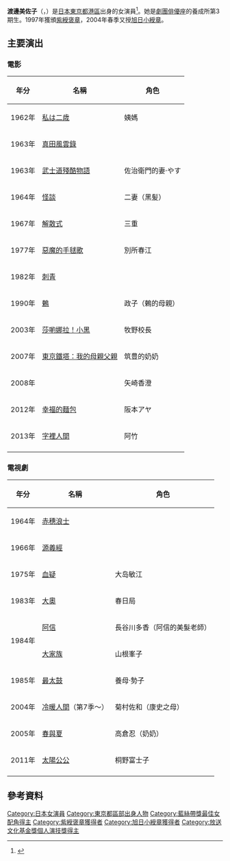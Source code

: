 {{Infobox person
| name        = 渡邊美佐子
| image       = Misako Watanabe 01.jpg
| alt         = 
| caption     = 
| birth_name  = 
| birth_date  = {{Birth date and age|1932|10|23}}
| birth_place = {{JPN}}[[東京都|東京都]][[港區_(東京都)|港區]][[麻布|麻布]]
| death_date  = <!-- {{Death date and age|YYYY|MM|DD|YYYY|MM|DD}}或{{Death-date and age|Month DD, YYYY|Month DD, YYYY}}（逝世日期然後出生日期） -->
| death_place = 
| nationality = 日本
| other_names = 
| known_for   = 
| occupation  = 女演員
}}

'''渡邊美佐子'''（{{lang-ja|渡辺 美佐子／わたなべ みさこ}}，{{bd|1932年|10月23日||catIdx=Watanabe Misako}}）是[[日本|日本]][[東京都|東京都]][[港區_(東京都)|港區]]出身的女演員<ref>{{kotobank|%E6%B8%A1%E8%BE%BA%E7%BE%8E%E4%BD%90%E5%AD%90|Watanabe Misako}}</ref>。她是[[劇團俳優座|劇團俳優座]]的養成所第3期生。1997年獲頒[[紫綬褒章|紫綬褒章]]，2004年春季又授[[旭日小綬章|旭日小綬章]]。

==主要演出==
===電影===
{| class="wikitable sortable"
! 年分
! 名稱
! 角色
|-
|1962年
|[[私は二歳|私は二歳]]
|姨媽
|-
|1963年
|[[真田風雲錄|真田風雲錄]]
|
|-
|1963年
|[[武士道殘酷物語|武士道殘酷物語]]
|佐治衛門的妻·やす
|-
|1964年
|[[怪談_(1964年電影)|怪談]]
|二妻（黑髪）
|-
|1967年
|[[解散式|解散式]]
|三重
|-
|1977年
|[[惡魔的手毬歌#電影|惡魔的手毬歌]]
|別所春江
|-
|1982年
|[[刺青_(1982年電影)|刺青]]
|
|-
|1990年
|[[鶇_(電影)|鶇]]
|政子（鶇的母親）
|-
|2003年
|[[莎喲娜拉！小黑|莎喲娜拉！小黑]]
|牧野校長
|-
|2007年
|[[東京鐵塔：我的母親父親#電影|東京鐵塔：我的母親父親]]
|筑豊的奶奶
|-
|2008年
| {{link-ja|凍える鏡|凍える鏡}}
|矢崎香澄
|-
|2012年
|[[幸福的麵包|幸福的麵包]]
|阪本アヤ
|-
|2013年
|[[啟航吧！編舟計畫#電影|字裡人間]]
|阿竹
|-
|}

===電視劇===
{| class="wikitable sortable"
! 年分
! 名稱
! 角色
|-
|1964年
|[[赤穗浪士_(大河劇)|赤穗浪士]]
|
|-
|1966年
|[[源義經_(大河劇)|源義經]]
|
|-
|1975年
|[[血疑|血疑]]
|大岛敏江
|-
|1983年
|[[大奧_(富士電視劇)#1983年版|大奧]]
|春日局
|-
|rowspan="2" |1984年
|[[阿信_(電視劇)|阿信]]
|長谷川多香（阿信的美髮老師）
|-
|[[大家族_(1984年電視劇)|大家族]]
|山根峯子
|-
|1985年
|[[最太鼓|最太鼓]]
|養母·勢子
|-
|2004年
|[[冷暖人間|冷暖人間]]（第7季～）
|菊村佐和（康史之母）
|-
|2005年
|[[春與夏|春與夏]]
|高倉忍（奶奶）
|-
|2011年
|[[太陽公公|太陽公公]]
|桐野富士子
|-
|}

==參考資料==
{{reflist}}

{{藍絲帶獎最佳女配角}}
{{放送文化基金獎個人演技獎}}
{{DEFAULTSORT:Watanabe, Misako}}
[[Category:日本女演員|Category:日本女演員]]
[[Category:東京都區部出身人物|Category:東京都區部出身人物]]
[[Category:藍絲帶獎最佳女配角得主|Category:藍絲帶獎最佳女配角得主]]
[[Category:紫綬褒章獲得者|Category:紫綬褒章獲得者]]
[[Category:旭日小綬章獲得者|Category:旭日小綬章獲得者]]
[[Category:放送文化基金獎個人演技獎得主|Category:放送文化基金獎個人演技獎得主]]